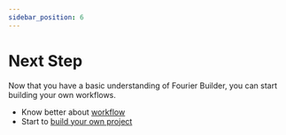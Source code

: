 ```yaml
---
sidebar_position: 6
---
```


# Next Step

Now that you have a basic understanding of Fourier Builder, you can start building your own workflows.

* Know better about [workflow](/docs/workflow/overview)
* Start to [build your own project](/docs/4-getting-started/2-new-project)